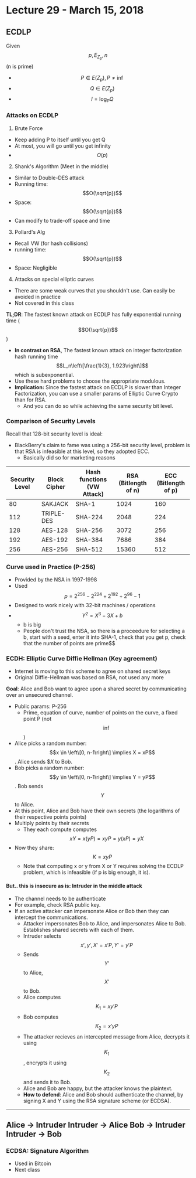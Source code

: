 # Lecture 29 - March 15, 2018

## ECDLP
Given $$p, E_{Z_p}, n$$ (n is prime)
- $$P \in E(Z_p), P \neq \inf$$
- $$Q \in E(Z_p)$$
- $$l = \log_P{Q}$$

### Attacks on ECDLP
1. Brute Force
  - Keep adding P to itself until you get Q
  - At most, you will go until you get infinity
  - $$O(p)$$
2. Shank's Algorithm (Meet in the middle)
  - Similar to Double-DES attack
  - Running time: $$O(\sqrt{p})$$
  - Space: $$O(\sqrt{p})$$
  - Can modify to trade-off space and time
3. Pollard's Alg
  - Recall VW (for hash collisions)
  - running time: $$O(\sqrt{p})$$
  - Space: Negligible
4. Attacks on special elliptic curves
  - There are some weak curves that you shouldn't use. Can easily be avoided in practice
  - Not covered in this class

**TL;DR**: The fastest known attack on ECDLP has fully exponential running time ($$O(\sqrt{p})$$)
- **In contrast on RSA**, The fastest known attack on integer factorization hash running time $$L_n\left\[\frac{1}{3}, 1.923\right\]$$ which is subexponential.
- Use these hard problems to choose the appropriate modulous.
- **Implication:** Since the fastest attack on ECDLP is slower than Integer Factorization, you can use a smaller params of Elliptic Curve Crypto than for RSA.
  - And you can do so while achieving the same security bit level.

### Comparison of Security Levels

Recall that 128-bit security level is ideal:
- BlackBerry's claim to fame was using a 256-bit security level, problem is that RSA is infeasible at this level, so they adopted ECC.
  - Basically did so for marketing reasons

| Security Level | Block Cipher | Hash functions (VW Attack) | RSA (Bitlength of n) | ECC (Bitlength of p) |
|-|-|-|-|-|
| 80 | SAKJACK | SHA-1 | 1024 | 160 |
| 112| TRIPLE-DES | SHA-224 | 2048 | 224 |
| 128 | AES-128 | SHA-256 | 3072 | 256 |
| 192 | AES-192 | SHA-384 | 7686 | 384 |
| 256 | AES-256 | SHA-512 | 15360 | 512 |

### Curve used in Practice (P-256)
- Provided by the NSA in 1997-1998
- Used $$p = 2^{256} - 2^{224} + 2^{192} + 2^{96} - 1$$
- Designed to work nicely with 32-bit machines / operations
- $$Y^2 = X^3 - 3X + b$$
  - b is big
  - People don't trust the NSA, so there is a proceedure for selecting a b, start with a seed, enter it into SHA-1, check that you get p, check that the number of points are prime$$

### ECDH: Elliptic Curve Diffie Hellman (Key agreement)
- Internet is moving to this scheme to agree on shared secret keys
- Original Diffie-Hellman was based on RSA, not used any more

**Goal**: Alice and Bob want to agree upon a shared secret by communicating over an unsecured channel.
- Public params: P-256
  - Prime, equation of curve, number of points on the curve, a fixed point P (not $$\inf$$)
- Alice picks a random number: $$x \in \left\[0, n-1\right\] \implies X = xP$$. Alice sends $$X$ to Bob.
- Bob picks a random number: $$y \in \left\[0, n-1\right\] \implies Y = yP$$. Bob sends $$Y$$ to Alice.
- At this point, Alice and Bob have their own secrets (the logarithms of their respective points points)
- Multiply points by their secrets
  - They each compute computes $$xY = x(yP) = xyP = y(xP) = yX$$
- Now they share: $$K = xyP$$
  - Note that computing x or y from X or Y requires solving the ECDLP problem, which is infeasible (if p is big enough, it is).

#### But.. this is insecure as is: Intruder in the middle attack
- The channel needs to be authenticate
- For example, check RSA public key.
- If an active attacker can impersonate Alice or Bob then they can intercept the communications.
  - Attacker impersonates Bob to Alice, and impersonates Alice to Bob. Establishes shared secrets with each of them.
  - Intruder selects $$x', y', X' = x'P, Y' = y'P$$
  - Sends $$Y'$$ to Alice, $$X'$$ to Bob.
  - Alice computes $$K_1 = xy'P$$
  - Bob computes $$K_2 = x'yP$$
  - The attacker recieves an intercepted message from Alice, decrypts it using $$K_1$$, encrypts it using $$K_2$$ and sends it to Bob.
  - Alice and Bob are happy, but the attacker knows the plaintext.
  - **How to defend**: Alice and Bob should authenticate the channel, by signing X and Y using the RSA signature scheme (or ECDSA).

--------
Alice -> Intruder
Intruder -> Alice
Bob -> Intruder
Intruder -> Bob
--------

### ECDSA: Signature Algorithm
- Used in Bitcoin
- Next class
